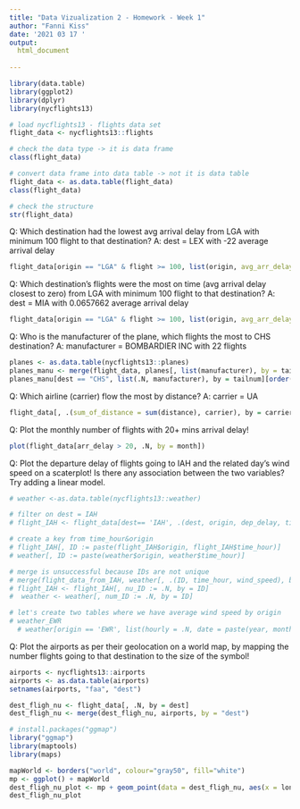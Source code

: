 ```yaml
---
title: "Data Vizualization 2 - Homework - Week 1"
author: "Fanni Kiss"
date: '2021 03 17 '
output: 
  html_document
    
---
```


```r
library(data.table)
library(ggplot2)
library(dplyr)
library(nycflights13)

# load nycflights13 - flights data set
flight_data <- nycflights13::flights

# check the data type -> it is data frame
class(flight_data) 

# convert data frame into data table -> not it is data table
flight_data <- as.data.table(flight_data)
class(flight_data)

# check the structure
str(flight_data)
```

Q: Which destination had the lowest avg arrival delay from LGA with minimum 100 flight to that destination?
A: dest = LEX with -22 average arrival delay

```r
flight_data[origin == "LGA" & flight >= 100, list(origin, avg_arr_delay = mean(arr_delay, na.rm = TRUE), dest, flight), by = dest][order(avg_arr_delay)]
```

Q: Which destination's flights were the most on time (avg arrival delay closest to zero) from LGA with minimum 100 flight to that destination?
A: dest = MIA with 0.0657662 average arrival delay
```r
flight_data[origin == "LGA" & flight >= 100, list(origin, avg_arr_delay_abs_val = abs(mean(arr_delay, na.rm = TRUE)), dest, flight), by = dest][order(avg_arr_delay_abs_val)]
```

Q: Who is the manufacturer of the plane, which flights the most to CHS destination?
A: manufacturer = BOMBARDIER INC with 22 flights
```r
planes <- as.data.table(nycflights13::planes)
planes_manu <- merge(flight_data, planes[, list(manufacturer), by = tailnum], by = 'tailnum')
planes_manu[dest == "CHS", list(.N, manufacturer), by = tailnum][order(N)]
```

Q: Which airline (carrier) flow the most by distance?
A: carrier = UA
```r
flight_data[, .(sum_of_distance = sum(distance), carrier), by = carrier][order(sum_of_distance)]
```

Q: Plot the monthly number of flights with 20+ mins arrival delay!
```r
plot(flight_data[arr_delay > 20, .N, by = month])
```

Q: Plot the departure delay of flights going to IAH and the related day's wind speed on a scaterplot! Is there any association between the two variables? Try adding a linear model.
```r
# weather <-as.data.table(nycflights13::weather)

# filter on dest = IAH
# flight_IAH <- flight_data[dest== 'IAH', .(dest, origin, dep_delay, time_hour)]

# create a key from time_hour&origin
# flight_IAH[, ID := paste(flight_IAH$origin, flight_IAH$time_hour)]
# weather[, ID := paste(weather$origin, weather$time_hour)]

# merge is unsuccessful because IDs are not unique 
# merge(flight_data_from_IAH, weather[, .(ID, time_hour, wind_speed), by = ID], by = 'ID')
# flight_IAH <- flight_IAH[, nu_ID := .N, by = ID]
#  weather <- weather[, num_ID := .N, by = ID]

# let's create two tables where we have average wind speed by origin
# weather_EWR  
  # weather[origin == 'EWR', list(hourly = .N, date = paste(year, month, day), daily_avg_wind = mean(wind_speed, na.rm = TRUE))]

```

Q: Plot the airports as per their geolocation on a world map, by mapping the number flights going to that destination to the size of the symbol!
```r
airports <- nycflights13::airports
airports <- as.data.table(airports)
setnames(airports, "faa", "dest")

dest_fligh_nu <- flight_data[, .N, by = dest]
dest_fligh_nu <- merge(dest_fligh_nu, airports, by = "dest")
```

```r
# install.packages("ggmap")
library("ggmap")
library(maptools)
library(maps)
```

```r
mapWorld <- borders("world", colour="gray50", fill="white")
mp <- ggplot() + mapWorld
dest_fligh_nu_plot <- mp + geom_point(data = dest_fligh_nu, aes(x = lon, y = lat, size = N))
dest_fligh_nu_plot
```

